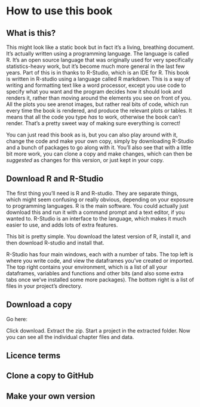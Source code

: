# How to use this book

## What is this?
This might look like a static book but in fact it's a living, breathing document. It's actually written using a programming language. The language is called R. It's an open source language that was originally used for very specifically statistics-heavy work, but it's become much more general in the last few years. Part of this is in thanks to R-Studio, which is an IDE for R. This book is written in R-studio using a language called R markdown. This is a way of writing and formatting text like a word processor, except you use code to specify what you want and the program decides how it should look and renders it, rather than moving around the elements you see on front of you. All the plots you see arenot images, but rather real bits of code, which run every time the book is rendered, and produce the relevant plots or tables. It means that all the code you type _has_ to work, otherwise the book can't render. That's a pretty sweet way of making sure everything is correct!

You can just read this book as is, but you can also play around with it, change the code and make your own copy, simply by downloading R-Studio and a bunch of packages to go along with it. You'll also see that with a little bit more work, you can clone a copy and make changes, which can then be _suggested_ as changes for this version, or just kept in your copy. 



## Download R and R-Studio
The first thing you'll need is R and R-studio. They are separate things, which might seem confusing or really obvious, depending on your exposure to programming languages. R is the main software. You could actually just download this and run it with a command prompt and a text editor, if you wanted to. R-Studio is an interface to the language, which makes it much easier to use, and adds lots of extra features. 

This bit is pretty simple. You download the latest version of R, install it, and then download R-studio and install that. 

R-Studio has four main windows, each with a number of tabs. The top left is where you write code, and view the dataframes you've created or imported. The top right contains your environment, which is a list of all your dataframes, variables and functions and other bits (and also some extra tabs once we've installed some more packages). The bottom right is a list of files in your project's directory. 

## Download a copy
Go here: 

Click download. Extract the zip. Start a project in the extracted folder. Now you can see all the individual chapter files and data. 


## Licence terms

## Clone a copy to GitHub

## Make your own version
